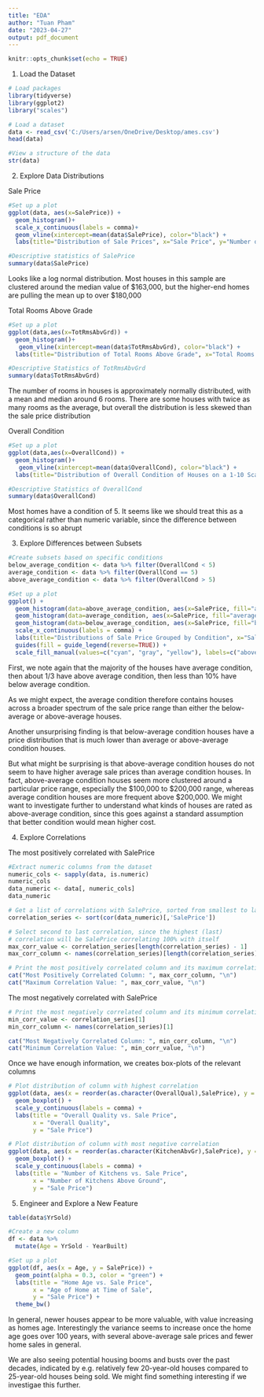 ```yaml
---
title: "EDA"
author: "Tuan Pham"
date: "2023-04-27"
output: pdf_document
---
```


```r
knitr::opts_chunk$set(echo = TRUE)
```
1. Load the Dataset

```r
# Load packages
library(tidyverse)
library(ggplot2)
library("scales")

```
```r
# Load a dataset
data <- read_csv('C:/Users/arsen/OneDrive/Desktop/ames.csv')
head(data)
```
```r
#View a structure of the data
str(data)
```


2. Explore Data Distributions

Sale Price
```r
#Set up a plot
ggplot(data, aes(x=SalePrice)) +
  geom_histogram()+
  scale_x_continuous(labels = comma)+
  geom_vline(xintercept=mean(data$SalePrice), color="black") +
  labs(title="Distribution of Sale Prices", x="Sale Price", y="Number of Houses")
```
```r
#Descriptive statistics of SalePrice
summary(data$SalePrice)
```
Looks like a log normal distribution. Most houses in this sample are
clustered around the median value of $163,000, but the higher-end
homes are pulling the mean up to over $180,000

Total Rooms Above Grade
```r
#Set up a plot
ggplot(data,aes(x=TotRmsAbvGrd)) +
  geom_histogram()+
   geom_vline(xintercept=mean(data$TotRmsAbvGrd), color="black") +
  labs(title="Distribution of Total Rooms Above Grade", x="Total Rooms (Does Not Include Bathrooms)", y="Number of Houses")
```
```r
#Descriptive Statistics of TotRmsAbvGrd
summary(data$TotRmsAbvGrd)
```
The number of rooms in houses is approximately normally distributed, 
with a mean and median around 6 rooms. There are some houses with
twice as many rooms as the average, but overall the distribution is
less skewed than the sale price distribution

Overall Condition
```r
#Set up a plot
ggplot(data,aes(x=OverallCond)) +
  geom_histogram()+
   geom_vline(xintercept=mean(data$OverallCond), color="black") +
  labs(title="Distribution of Overall Condition of Houses on a 1-10 Scale", x="Condition of House", y="Number of Houses")
```
```r
#Descriptive Statistics of OverallCond
summary(data$OverallCond)
```
Most homes have a condition of 5. It seems like we should
treat this as a categorical rather than numeric variable,
since the difference between conditions is so abrupt

3. Explore Differences between Subsets

```r
#Create subsets based on specific conditions
below_average_condition <- data %>% filter(OverallCond < 5)
average_condition <- data %>% filter(OverallCond == 5)
above_average_condition <- data %>% filter(OverallCond > 5)
```

```r
#Set up a plot
ggplot() +
  geom_histogram(data=above_average_condition, aes(x=SalePrice, fill="above average condition"), alpha=0.5) +
  geom_histogram(data=average_condition, aes(x=SalePrice, fill="average condition"), alpha=0.3) +
  geom_histogram(data=below_average_condition, aes(x=SalePrice, fill="below average condition"), alpha=0.5) +
  scale_x_continuous(labels = comma) +
  labs(title="Distributions of Sale Price Grouped by Condition", x="Sale Price", y="Number of Houses", fill="") +
  guides(fill = guide_legend(reverse=TRUE)) +
  scale_fill_manual(values=c("cyan", "gray", "yellow"), labels=c("above average condition", "average condition", "below average condition"))

```
First, we note again that the majority of the houses have average
condition, then about 1/3 have above average condition, then less
than 10% have below average condition.

As we might expect, the average condition therefore contains houses
across a broader spectrum of the sale price range than either the
below-average or above-average houses.

Another unsurprising finding is that below-average condition houses
have a price distribution that is much lower than average or
above-average condition houses.

But what might be surprising is that above-average condition houses
do not seem to have higher average sale prices than average condition
houses. In fact, above-average condition houses seem more clustered
around a particular price range, especially the $100,000 to $200,000
range, whereas average condition houses are more frequent above
$200,000. We might want to investigate further to understand what
kinds of houses are rated as above-average condition, since this goes
against a standard assumption that better condition would mean higher
cost.

4. Explore Correlations

The most positively correlated with SalePrice
```r
#Extract numeric columns from the dataset
numeric_cols <- sapply(data, is.numeric)
numeric_cols
data_numeric <- data[, numeric_cols]
data_numeric

# Get a list of correlations with SalePrice, sorted from smallest to largest
correlation_series <- sort(cor(data_numeric)[,'SalePrice'])

# Select second to last correlation, since the highest (last)
# correlation will be SalePrice correlating 100% with itself
max_corr_value <- correlation_series[length(correlation_series) - 1]
max_corr_column <- names(correlation_series)[length(correlation_series) - 1]

# Print the most positively correlated column and its maximum correlation value
cat("Most Positively Correlated Column: ", max_corr_column, "\n")
cat("Maximum Correlation Value: ", max_corr_value, "\n")
```

The most negatively correlated with SalePrice
```r
# Print the most negatively correlated column and its minimum correlation value
min_corr_value <- correlation_series[1]
min_corr_column <- names(correlation_series)[1]

cat("Most Negatively Correlated Column: ", min_corr_column, "\n")
cat("Minimum Correlation Value: ", min_corr_value, "\n")
```

Once we have enough information, we creates box-plots of the relevant columns
```r
# Plot distribution of column with highest correlation
ggplot(data, aes(x = reorder(as.character(OverallQual),SalePrice), y = SalePrice)) +
  geom_boxplot() +
  scale_y_continuous(labels = comma) +
  labs(title = "Overall Quality vs. Sale Price",
       x = "Overall Quality",
       y = "Sale Price")

# Plot distribution of column with most negative correlation
ggplot(data, aes(x = reorder(as.character(KitchenAbvGr),SalePrice), y = SalePrice)) +
  geom_boxplot() +
  scale_y_continuous(labels = comma) +
  labs(title = "Number of Kitchens vs. Sale Price",
       x = "Number of Kitchens Above Ground",
       y = "Sale Price")
```

5. Engineer and Explore a New Feature

```r
table(data$YrSold)
```
```r
#Create a new column
df <- data %>%
  mutate(Age = YrSold - YearBuilt)

#Set up a plot
ggplot(df, aes(x = Age, y = SalePrice)) +
  geom_point(alpha = 0.3, color = "green") +
  labs(title = "Home Age vs. Sale Price", 
       x = "Age of Home at Time of Sale", 
       y = "Sale Price") +
  theme_bw()
```
In general, newer houses appear to be more valuable, with value increasing
as homes age. Interestingly the variance seems to increase once the home
age goes over 100 years, with several above-average sale prices and fewer
home sales in general.

We are also seeing potential housing booms and busts over the past decades,
indicated by e.g. relatively few 20-year-old houses compared to 25-year-old houses
being sold. We might find something interesting if we investigae this further.
